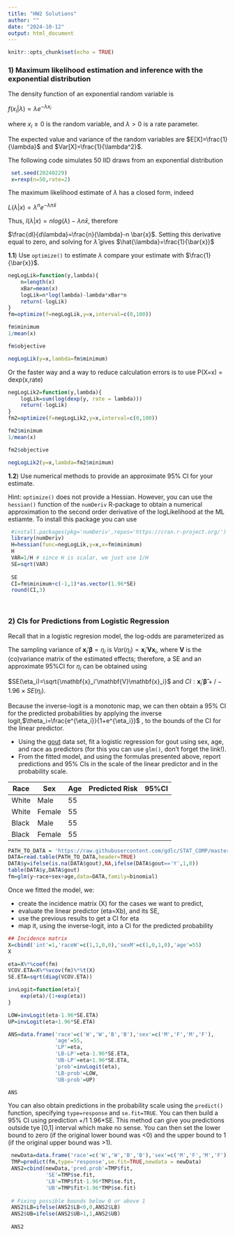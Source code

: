 ```yaml
---
title: "HW2 Solutions"
author: ""
date: "2024-10-12"
output: html_document
---
```


```r
knitr::opts_chunk$set(echo = TRUE)
```



### 1) Maximum likelihood estimation and inference with the exponential distribution

The density function of an exponential random variable is


   $f(x_i|\lambda)=\lambda e^{-\lambda x_i}$
   
where $x_i\geq0$ is the random variable, and $\lambda>0$ is a rate parameter.

The expected value and variance of the random variables are $E[X]=\frac{1}{\lambda}$ and $Var[X]=\frac{1}{\lambda^2}$.

The following code simulates 50 IID draws from an exponential distribution

```r
 set.seed(20240229)
 x=rexp(n=50,rate=2)

```

The maximum likelihood estimate of $\lambda$ has a closed form, indeed

$L(\lambda |x)=\lambda^n e^{-\lambda  n \bar{x}}$

Thus, $l(\lambda|x)=nlog(\lambda) -\lambda n \bar{x}$, therefore

$\frac{dl}{d\lambda}=\frac{n}{\lambda}-n \bar{x}$. Setting this derivative equal to zero, and solving for $\hat{\lambda}$ gives $\hat{\lambda}=\frac{1}{\bar{x}}$


**1.1**) Use `optimize()` to estimate $\lambda$ compare your estimate with $\frac{1}{\bar{x}}$.


```r
negLogLik=function(y,lambda){
    n=length(x)
    xBar=mean(x)
    logLik=n*log(lambda)-lambda*xBar*n
    return(-logLik)
}
fm=optimize(f=negLogLik,y=x,interval=c(0,100))

fm$minimum
1/mean(x)

fm$objective

negLogLik(y=x,lambda=fm$minimum)
```

Or the faster way and a way to reduce calculation errors is to use P(X=x) = dexp(x,rate) 

```r
negLogLik2=function(y,lambda){
    logLik=sum(log(dexp(y, rate = lambda)))
    return(-logLik)
}
fm2=optimize(f=negLogLik2,y=x,interval=c(0,100))

fm2$minimum
1/mean(x)

fm2$objective

negLogLik2(y=x,lambda=fm2$minimum)

```

**1.2**) Use numerical methods to provide an approximate 95% CI for your estimate.

Hint: `optimize()` does not provide a Hessian. However, you can use the `hessian()` function of the `numDeriv` R-package to obtain a numerical approximation to the second order derivative of the logLikelihood at the ML estiamte. To install this package you can use

```r
 #install.packages(pkg='numDeriv',repos='https://cran.r-project.org/')
 library(numDeriv)
 H=hessian(func=negLogLik,y=x,x=fm$minimum)
 H
 VAR=1/H # since H is scalar, we just use 1/H
 SE=sqrt(VAR)
 
 SE
 CI=fm$minimum+c(-1,1)*as.vector(1.96*SE)
 round(CI,3)
 
 
```


### 2) CIs for Predictions from Logistic Regression

Recall that in a logistic regresion model, the log-odds are parameterized as

\begin{equation}
 log[\frac{\theta_i}{(1-\theta_i)}]=\mathbf{x}_i'\mathbf{\beta}=\eta_i
\end{equation}    
    

The sampling variance of $\mathbf{x}_i'\mathbf{\beta}=\eta_i$ is $Var(\eta_i)=\mathbf{x}_i'\mathbf{V}\mathbf{x}_i$, where $\mathbf{V}$ is the (co)variance matrix of the estimated effects; therefore, a SE and an approximate 95%CI for $\eta_i$ can be obtained using

   $SE(\eta_i)=\sqrt{\mathbf{x}_i'\mathbf{V}\mathbf{x}_i}$ and 
   $CI: \mathbf{x}_i'\mathbf{\hat{\beta}}+/- 1.96\times SE(\eta_i)$. 
  
  
Because the inverse-logit is a monotonic map, we can then obtain a 95% CI for  the predicted probabilities by applying the inverse logit,$\theta_i=\frac{e^{\eta_i}}{1+e^{\eta_i}}$ , to the bounds of the CI for the linear predictor.


 - Using the [gout](https://raw.githubusercontent.com/gdlc/STAT_COMP/master/DATA/goutData.txt) data set, fit a logistic regression for gout using sex, age, and race as predictors (for this you can use `glm()`, don't forget the link!).
 - From the fitted model, and using the formulas presented above, report predictions and 95% CIs in the scale of the linear predictor and in the probability scale. 
 
 
| Race |Sex | Age   | Predicted Risk  | 95%CI |
|---|---|---|---|---|
| White | Male  | 55  |   | |
| White | Female |  55 |   | |
| Black |Male | 55  |   | |
| Black | Female |  55 |   | |



```r
PATH_TO_DATA = 'https://raw.githubusercontent.com/gdlc/STAT_COMP/master/DATA/goutData.txt'
DATA=read.table(PATH_TO_DATA,header=TRUE)
DATA$y=ifelse(is.na(DATA$gout),NA,ifelse(DATA$gout=='Y',1,0))
table(DATA$y,DATA$gout)
fm=glm(y~race+sex+age,data=DATA,family=binomial)
```

Once we fitted the model, we:

  - create the incidence matrix (X) for the cases we want to predict,
  - evaluate the linear predictor (eta=Xb), and its SE,
  - use the previous results to get a CI for eta
  - map it, using the inverse-logit, into a CI for the predicted probability
  
```r
## Incidence matrix
X=cbind('int'=1,'raceW'=c(1,1,0,0),'sexM'=c(1,0,1,0),'age'=55)
X

eta=X%*%coef(fm)
VCOV.ETA=X%*%vcov(fm)%*%t(X)
SE.ETA=sqrt(diag(VCOV.ETA))

invLogit=function(eta){
    exp(eta)/(1+exp(eta))
}

LOW=invLogit(eta-1.96*SE.ETA)
UP=invLogit(eta+1.96*SE.ETA)

ANS=data.frame('race'=c('W','W','B','B'),'sex'=c('M','F','M','F'),
               'age'=55,
               'LP'=eta,
               'LB-LP'=eta-1.96*SE.ETA,
               'UB-LP'=eta+1.96*SE.ETA,
               'prob'=invLogit(eta),
               'LB-prob'=LOW,
               'UB-prob'=UP)

ANS
```

You can also obtain predictions in the probability scale using the `predict()` function, specifying `type=response` and `se.fit=TRUE`. You can then build a 95% CI using prediction +/1 1.96*SE. This method can give you predictions outside tye [0,1] interval which make no sense. You can then set the lower bound to zero (if the original lower bound was <0) and the upper bound to 1 (if the original upper bound was >1).



```r
 newData=data.frame('race'=c('W','W','B','B'),'sex'=c('M','F','M','F'),'age'=55)
 TMP=predict(fm,type='response',se.fit=TRUE,newdata = newData)
 ANS2=cbind(newData,'pred.prob'=TMP$fit,
            'SE'=TMP$se.fit,
            'LB'=TMP$fit-1.96*TMP$se.fit,
            'UB'=TMP$fit+1.96*TMP$se.fit)
 
 # Fixing possible bounds below 0 or above 1
 ANS2$LB=ifelse(ANS2$LB<0,0,ANS2$LB)
 ANS2$UB=ifelse(ANS2$UB>1,1,ANS2$UB)
 
 ANS2
 
```